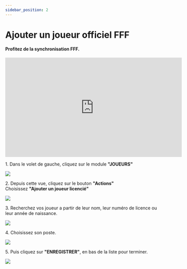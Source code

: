 ```yaml
---
sidebar_position: 2
---
```


# Ajouter un joueur officiel FFF

#### Profitez de la synchronisation FFF.

<iframe
  width="560"
  height="315"
  src="https://www.youtube.com/embed/3CROPcIqh0M?si=k0XIHe1f0Q6yNiBt"
  title="YouTube video player"
  frameborder="0"
  allow="accelerometer; autoplay; clipboard-write; encrypted-media; gyroscope; picture-in-picture; web-share;
  fullscreen"
></iframe>

1\. Dans le volet de gauche, cliquez sur le module **"JOUEURS"**

![](https://ajeuwbhvhr.cloudimg.io/colony-recorder.s3.amazonaws.com/files/2023-08-08/a2948f76-5119-4003-99b5-e903caebade4/ascreenshot.jpeg?tl_px=0,0&br_px=1376,769&force_format=png&width=1120.0&wat=1&wat_opacity=1&wat_gravity=northwest&wat_url=https://colony-recorder.s3.amazonaws.com/images/watermarks/F43F5E_standard.png&wat_pad=3,203)

2\. Depuis cette vue, cliquez sur le bouton **"Actions"**\
Choisissez **"Ajouter un joueur licencié"**

![](https://colony-recorder.s3.amazonaws.com/files/2023-09-28/c3a5105a-d3b9-4b69-80f1-1627732deb56/stack_animation.webp)

3\. Recherchez vos joueur a partir de leur nom, leur numéro de licence ou leur année de naissance.

![](https://ajeuwbhvhr.cloudimg.io/colony-recorder.s3.amazonaws.com/files/2023-09-20/827535ef-de2a-4b2a-a33d-20bf5364ebdb/user_cropped_screenshot.jpeg?tl_px=0,153&br_px=649,634&force_format=png&width=860)

4\. Choisissez son poste.

![](https://ajeuwbhvhr.cloudimg.io/colony-recorder.s3.amazonaws.com/files/2023-09-20/7d0cf1c0-985e-4589-8083-c4ddf3f7866d/user_cropped_screenshot.jpeg?tl_px=0,0&br_px=858,323&force_format=png&width=860)

5\. Puis cliquez sur **"ENREGISTRER"**, en bas de la liste pour terminer.

![](https://ajeuwbhvhr.cloudimg.io/colony-recorder.s3.amazonaws.com/files/2023-09-20/6e01dab4-5968-4e80-bb18-6525cacfa0bf/user_cropped_screenshot.jpeg?tl_px=0,0&br_px=332,335&force_format=png&width=852)
